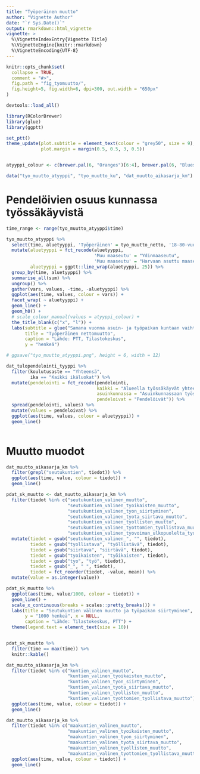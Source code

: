 ```yaml
---
title: "Työperäinen muutto"
author: "Vignette Author"
date: "`r Sys.Date()`"
output: rmarkdown::html_vignette
vignette: >
  %\VignetteIndexEntry{Vignette Title}
  %\VignetteEngine{knitr::rmarkdown}
  %\VignetteEncoding{UTF-8}
---
```


```r
knitr::opts_chunk$set(
  collapse = TRUE,
  comment = "#>",
  fig.path = "fig_tyomuutto/",
  fig.height=5, fig.width=6, dpi=300, out.width = "650px"
)

devtools::load_all()

library(RColorBrewer)
library(glue)
library(ggptt)

set_ptt()
theme_update(plot.subtitle = element_text(colour = "grey50", size = 9), 
             plot.margin = margin(0.5, 0.5, 3, 0.5))


atyyppi_colour <- c(brewer.pal(6, "Oranges")[6:4], brewer.pal(6, "Blues")[6:5] , brewer.pal(6, "Greens")[6:5])

```

```r

data("tyo_muutto_atyyppi", "tyo_muutto_ku", "dat_muutto_aikasarja_km")

```

# Pendelöivien osuus kunnassa työssäkäyvistä

```r

time_range <- range(tyo_muutto_atyyppi$time)

tyo_muutto_atyyppi %>% 
  select(time, aluetyyppi, 'Työperäinen' = tyo_muutto_netto, '18-80-vuotiaat' = tmuutto_netto) %>% 
  mutate(aluetyyppi = fct_recode(aluetyyppi, 
                                 'Muu maaseutu' = "Ydinmaaseutu",
                                 'Muu maaseutu' = "Harvaan asuttu maaseutu"),
         aluetyyppi = ggptt::line_wrap(aluetyyppi, 25)) %>% 
  group_by(time, aluetyyppi) %>% 
  summarise_all(sum) %>% 
  ungroup() %>% 
  gather(vars, values, -time, -aluetyyppi) %>% 
  ggplot(aes(time, values, colour = vars)) +
  facet_wrap( ~ aluetyyppi) +
  geom_line() +
  geom_h0() +
  # scale_colour_manual(values = atyyppi_colour) +
  the_title_blank(c("x", "l")) +
  labs(subtitle = glue("Samana vuonna asuin- ja työpaikan kuntaan vaihtaneiden ja 18-80-vuotiaiden nettomuutto vuosina {time_range[1]}-{time_range[2]}."),
       title = "Työperäinen nettomuutto",
       caption = "Lähde: PTT, Tilastokeskus",
       y = "henkeä")

# ggsave("tyo_muutto_atyyppi.png", height = 6, width = 12)  

```

```r

dat_tulopendelointi_tyyppi %>% 
  filter(koulutusaste == "Yhteensä",
         ika == "Kaikki ikäluokat") %>% 
  mutate(pendelointi = fct_recode(pendelointi, 
                                  kaikki = "Alueella työssäkäyvät yhteensä",
                                  asuinkunnassa = "Asuinkunnassaan työssäkäyvät",
                                  pendeloivat = "Pendelöivät")) %>% 
  spread(pendelointi, values) %>% 
  mutate(values = pendeloivat) %>% 
  ggplot(aes(time, values, colour = aluetyyppi)) +
  geom_line()
  

```


# Muutto muodot

```r

dat_muutto_aikasarja_km %>% 
  filter(grepl("seutukuntien", tiedot)) %>% 
  ggplot(aes(time, value, colour = tiedot)) +
  geom_line()

```

```r

pdat_sk_muutto <- dat_muutto_aikasarja_km %>% 
  filter(tiedot %in% c("seutukuntien_valinen_muutto", 
                       "seutukuntien_valinen_tyoikaisten_muutto",
                       "seutukuntien_valinen_tyon_siirtyminen",
                       "seutukuntien_valinen_tyota_siirtava_muutto",
                       "seutukuntien_valinen_tyollisten_muutto",
                       "seutukuntien_valinen_tyottomien_tyollistava_muutto",
                       "seutukuntien_valinen_tyovoiman_ulkopuolelta_tyollistava_muutto")) %>% 
  mutate(tiedot = gsub("seutukuntien_valinen_", "", tiedot),
         tiedot = gsub("tyollistava", "työllistävä", tiedot),
         tiedot = gsub("siirtava", "siirtävä", tiedot),
         tiedot = gsub("tyoikaisten", "työikaisten", tiedot),
         tiedot = gsub("tyo", "työ", tiedot),
         tiedot = gsub("_", " ", tiedot),
         tiedot = fct_reorder(tiedot, -value, mean)) %>% 
  mutate(value = as.integer(value)) 

pdat_sk_muutto %>% 
  ggplot(aes(time, value/1000, colour = tiedot)) +
  geom_line() +
  scale_x_continuous(breaks = scales::pretty_breaks()) +
  labs(title = "Seutukuntien välinen muutto ja työpaikan siirtyminen",
       y = "1000 henkeä", x = NULL,
       caption = "Lähde: Tilastokeskus, PTT") +
  theme(legend.text = element_text(size = 10))



```

```r

pdat_sk_muutto %>% 
  filter(time == max(time)) %>% 
  knitr::kable()

```


  
```r
dat_muutto_aikasarja_km %>% 
  filter(tiedot %in% c("kuntien_valinen_muutto", 
                       "kuntien_valinen_tyoikaisten_muutto",
                       "kuntien_valinen_tyon_siirtyminen",
                       "kuntien_valinen_tyota_siirtava_muutto",
                       "kuntien_valinen_tyollisten_muutto",
                       "kuntien_valinen_tyottomien_tyollistava_muutto")) %>% 
  ggplot(aes(time, value, colour = tiedot)) +
  geom_line()
```
  
```r

dat_muutto_aikasarja_km %>% 
  filter(tiedot %in% c("maakuntien_valinen_muutto", 
                       "maakuntien_valinen_tyoikaisten_muutto",
                       "maakuntien_valinen_tyon_siirtyminen",
                       "maakuntien_valinen_tyota_siirtava_muutto",
                       "maakuntien_valinen_tyollisten_muutto",
                       "maakuntien_valinen_tyottomien_tyollistava_muutto")) %>% 
  ggplot(aes(time, value, colour = tiedot)) +
  geom_line()

```  
  
  
  
